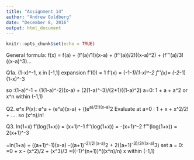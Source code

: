 ---
title: "Assignment 14"
author: "Andrew Goldberg"
date: "December 8, 2016"
output: html_document
---

```{r setup, include=FALSE}
knitr::opts_chunk$set(echo = TRUE)
```
General formula: f(x) = f(a) + (f'(a)/1!)(x-a) + (f''(a))/2!((x-a)^2) + (f'''(a)/3!((x-a)^3)...

Q1a. (1-x)^-1, x in [-1,1] expansion
f'(0) = 1
f'(x) = (-1*-1)(1-x)^-2
f''(x)= (-2*-1)(1-x)^-3

so :(1-a)^-1 + (1(1-a)^-2)(x-a) + (2(1-a)^-3)/(2*1)((1-a)^2)
a=0: 1 + a + a^2 
or x^n within (-1,1) 

Q2. e^x
P(x): e^a + (e^a)(x-a) + ((e^a)/2!)(x-a)^2
Evaluate at a=0
    : 1 + x + x^2/2! + ....
    so (x^n)/n!
    
Q3. ln(1+x)
f'(log(1+x)) = (x+1)^-1
f''(log(1+x)) = -(x+1)^-2
f'''(log(1+x)) = 2(x+1)^-3

=ln(1+a) + ((a+1)^-1)(x-a) -((a+1)^-2)/2!(x-a)^2 + 2((a+1)^-3)/3!((x-a)^3)
set a = 0:
=0 + x - (x^2)/2 + (x^3)/3
=((-1)^(n+1))*((x^n)/n) x within (-1,1]